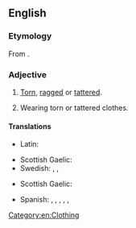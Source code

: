 ==English==

===Etymology===
From {{suf|en|ragged|y|id2=adjectival}}.

===Adjective===
{{en-adj|er}}

# {{lb|en|of clothing}} [[torn|Torn]], [[ragged]] or [[tattered]].
# {{lb|en|of a person}} Wearing torn or tattered clothes.

====Translations====
{{trans-top|of ragged clothing}}
* Latin: {{t|la|pseudovestatus}}
{{trans-mid}}
* Scottish Gaelic: {{t|gd|piullach}}
* Swedish: {{t+|sv|sliten}}, {{t|sv|luggsliten}}, {{t|sv|feschlig}} {{qualifier|dialectal}}
{{trans-bottom}}

{{trans-top|wearing ragged clothes}}
* Scottish Gaelic: {{t|gd|piullach}}
{{trans-mid}}
* Spanish: {{t|es|harapiento|m}}, {{t+|es|andrajoso|m}}, {{t|es|desarrapado|m}}, {{t|es|desharrapado|m}}, {{t+|es|zarrapastroso|m}}, {{t|es|hilachento|m}}
{{trans-bottom}}

[[Category:en:Clothing]]
